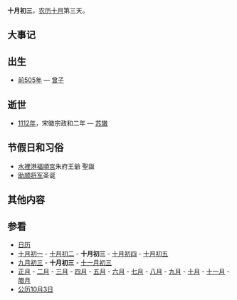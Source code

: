 {{Lunar10Calendar}}
'''十月初三'''，[[农历|农历]][[十月_(农历)|十月]]第三天。

==大事记==

==出生==
*[[前505年|前505年]] — [[曾子|曾子]]

==逝世==
*[[1112年|1112年]]，宋徽宗政和二年 — [[苏辙|苏辙]]

==节假日和习俗==
*[[水裡港福順宮|水裡港福順宮]]朱府王爺 聖誕
*[[助顺将军|助顺将军]]圣诞

==其他内容==

==参看==
*[[历史上的今天|日历]]
*[[十月初一|十月初一]] - [[十月初二|十月初二]] - '''十月初三''' - [[十月初四|十月初四]] - [[十月初五|十月初五]]
*[[九月初三|九月初三]] - '''十月初三''' - [[十一月初三|十一月初三]]
*[[正月|正月]] - [[二月_(农历)|二月]] - [[三月_(农历)|三月]] - [[四月_(农历)|四月]] - [[五月_(农历)|五月]] - [[六月_(农历)|六月]] - [[七月_(农历)|七月]] - [[八月_(农历)|八月]] - [[九月_(农历)|九月]] - [[十月_(农历)|十月]] - [[十一月_(农历)|十一月]] - [[腊月|腊月]]
*[[公历|公历]][[10月3日|10月3日]]